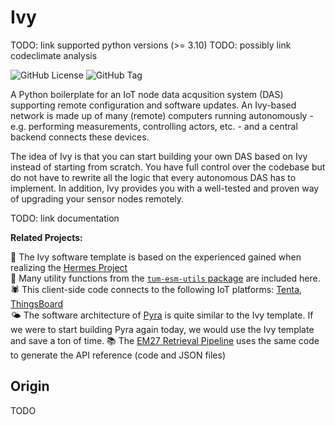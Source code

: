 # Ivy

TODO: link supported python versions (>= 3.10)
TODO: possibly link codeclimate analysis

<img alt="GitHub License" src="https://img.shields.io/github/license/tum-esm/ivy?style=flat&label=License&labelColor=%230f172a&color=%23fef08a" className="inline p-0 m-px mt-6"/> <img alt="GitHub Tag" src="https://img.shields.io/github/v/tag/tum-esm/ivy?sort=semver&style=flat&label=Latest%20Template%20Version&color=%23fef08a&cacheSeconds=60&labelColor=%230f172a" className="inline p-0 m-px mt-6"/>

A Python boilerplate for an IoT node data acqusition system (DAS) supporting remote configuration and software updates. An Ivy-based network is made up of many (remote) computers running autonomously - e.g. performing measurements, controlling actors, etc. - and a central backend connects these devices.

The idea of Ivy is that you can start building your own DAS based on Ivy instead of starting from scratch. You have full control over the codebase but do not have to rewrite all the logic that every autonomous DAS has to implement. In addition, Ivy provides you with a well-tested and proven way of upgrading your sensor nodes remotely.

TODO: link documentation

**Related Projects:**

🪽 The Ivy software template is based on the experienced gained when realizing the [Hermes Project](https://github.com/tum-esm/hermes)<br/>
🔨 Many utility functions from the [`tum-esm-utils` package](https://github.com/tum-esm/utils) are included here.<br/>
🕷️ This client-side code connects to the following IoT platforms: [Tenta](https://github.com/iterize/tenta), [ThingsBoard](https://thingsboard.io/)<br/>
🌤️ The software architecture of [Pyra](https://github.com/tum-esm/pyra) is quite similar to the Ivy template. If we were to start building Pyra again today, we would use the Ivy template and save a ton of time.
📚 The [EM27 Retrieval Pipeline](https://github.com/tum-esm/em27-retrieval-pipeline) uses the same code to generate the API reference (code and JSON files)

## Origin

TODO
